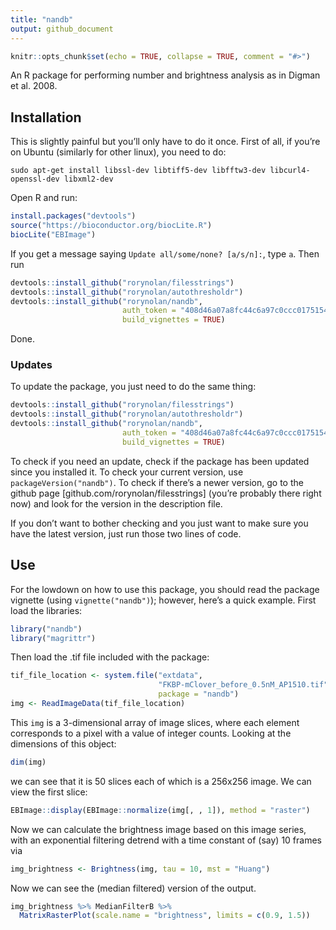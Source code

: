 ```yaml
---
title: "nandb"
output: github_document
---
```


```r
knitr::opts_chunk$set(echo = TRUE, collapse = TRUE, comment = "#>")
```

An R package for performing number and brightness analysis as in Digman et al. 2008.

## Installation

This is slightly painful but you'll only have to do it once. First of all, if you're on Ubuntu (similarly for other linux), you need to do:
```
sudo apt-get install libssl-dev libtiff5-dev libfftw3-dev libcurl4-openssl-dev libxml2-dev
```


Open R and run:

```r
install.packages("devtools")
source("https://bioconductor.org/biocLite.R")
biocLite("EBImage")
```
If you get a message saying `Update all/some/none? [a/s/n]: `, type `a`. 
Then run
```r
devtools::install_github("rorynolan/filesstrings")
devtools::install_github("rorynolan/autothresholdr")
devtools::install_github("rorynolan/nandb",
                         auth_token = "408d46a07a8fc44c6a97c0ccc0175154a3bb2864",
                         build_vignettes = TRUE)
```
Done.


### Updates

To update the package, you just need to do the same thing:
```r
devtools::install_github("rorynolan/filesstrings")
devtools::install_github("rorynolan/autothresholdr")
devtools::install_github("rorynolan/nandb",
                         auth_token = "408d46a07a8fc44c6a97c0ccc0175154a3bb2864",
                         build_vignettes = TRUE)
```
To check if you need an update, check if the package has been updated since you installed it. To check your current version, use `packageVersion("nandb")`. To check if there's a newer version, go to the github page [github.com/rorynolan/filesstrings] (you're probably there right now) and look for the version in the description file.

If you don't want to bother checking and you just want to make sure you have the latest version, just run those two lines of code.


## Use

For the lowdown on how to use this package, you should read the package vignette (using `vignette("nandb")`); however, here's a quick example. First load the libraries:
```r
library("nandb")
library("magrittr")
```
Then load the .tif file included with the package:
```r
tif_file_location <- system.file("extdata", 
                                 "FKBP-mClover_before_0.5nM_AP1510.tif", 
                                 package = "nandb")
img <- ReadImageData(tif_file_location)
```
This `img` is a 3-dimensional array of image slices, where each element corresponds to a pixel with a value of integer counts. Looking at the dimensions of this object:
```r
dim(img)
```
we can see that it is 50 slices each of which is a 256x256 image. We can view the first slice:
```r
EBImage::display(EBImage::normalize(img[, , 1]), method = "raster")
```

Now we can calculate the brightness image based on this image series, with an exponential filtering detrend with a time constant of (say) 10 frames via 
```r
img_brightness <- Brightness(img, tau = 10, mst = "Huang")
```
Now we can see the (median filtered) version of the output. 
```r
img_brightness %>% MedianFilterB %>% 
  MatrixRasterPlot(scale.name = "brightness", limits = c(0.9, 1.5))
```
